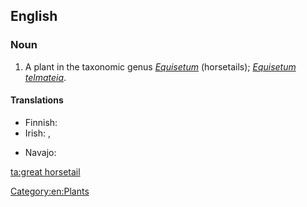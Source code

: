 ==English==

===Noun===
{{en-noun|sg=[[great]] [[horsetail]]}}

# A plant in the taxonomic genus ''[[Equisetum]]'' (horsetails); ''[[Equisetum telmateia]]''.

====Translations====
{{trans-top|plant}}
* Finnish: {{t-|fi|jättikorte}}
* Irish: {{t|ga|feadóg|f}}, {{t|ga|eireaball capaill mór|m}}
{{trans-mid}}
* Navajo: {{tø|nv|ałtį́į́ jikʼáshí}}
{{trans-bottom}}

[[Category:en:Plants]]

[[ta:great horsetail]]